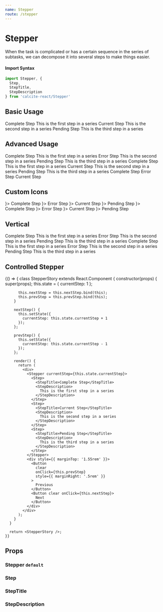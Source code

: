 ```yaml
---
name: Stepper
route: /stepper
---
```





# Stepper

When the task is complicated or has a certain sequence in the series of
subtasks, we can decompose it into several steps to make things easier.

#### Import Syntax

```js
import Stepper, {
  Step,
  StepTitle,
  StepDescription
} from 'calcite-react/Stepper'
```

## Basic Usage

<Playground>
  <Stepper currentStep={2}>
    <Step>
      <StepTitle>Complete Step</StepTitle>
      <StepDescription>This is the first step in a series</StepDescription>
    </Step>
    <Step>
      <StepTitle>Current Step</StepTitle>
      <StepDescription>This is the second step in a series</StepDescription>
    </Step>
    <Step>
      <StepTitle>Pending Step</StepTitle>
      <StepDescription>This is the third step in a series</StepDescription>
    </Step>
  </Stepper>
</Playground>

## Advanced Usage

<Playground>
  <GuideExample label="error">
    <Stepper currentStep={2}>
      <Step>
        <StepTitle>Complete Step</StepTitle>
        <StepDescription>This is the first step in a series</StepDescription>
      </Step>
      <Step error>
        <StepTitle>Error Step</StepTitle>
        <StepDescription>This is the second step in a series</StepDescription>
      </Step>
      <Step>
        <StepTitle>Pending Step</StepTitle>
        <StepDescription>This is the third step in a series</StepDescription>
      </Step>
    </Stepper>
  </GuideExample>
  <GuideExample label="selectable">
    <Stepper currentStep={1}>
      <Step>
        <StepTitle>Complete Step</StepTitle>
        <StepDescription>This is the first step in a series</StepDescription>
      </Step>
      <Step selectable>
        <StepTitle>Current Step</StepTitle>
        <StepDescription>This is the second step in a series</StepDescription>
      </Step>
      <Step>
        <StepTitle>Pending Step</StepTitle>
        <StepDescription>This is the third step in a series</StepDescription>
      </Step>
    </Stepper>
  </GuideExample>
  <GuideExample label="small">
    <Stepper currentStep={3} small>
      <Step>
        <StepTitle>Complete Step</StepTitle>
      </Step>
      <Step error>
        <StepTitle>Error Step</StepTitle>
      </Step>
      <Step>
        <StepTitle>Current Step</StepTitle>
      </Step>
    </Stepper>
  </GuideExample>
</Playground>

## Custom Icons

<Playground>
  <GuideExample>
    <Stepper currentStep={3}>
      <Step icon={<UserIcon />}>
        <StepTitle>Complete Step</StepTitle>
      </Step>
      <Step error icon={<ExclamationMarkCircleIcon />}>
        <StepTitle>Error Step</StepTitle>
      </Step>
      <Step icon={<SlidersIcon />}>
        <StepTitle>Current Step</StepTitle>
      </Step>
      <Step icon={<BananaIcon />}>
        <StepTitle>Pending Step</StepTitle>
      </Step>
    </Stepper>
  </GuideExample>
  <GuideExample label="small">
    <Stepper small currentStep={3}>
      <Step icon={<UserIcon />}>
        <StepTitle>Complete Step</StepTitle>
      </Step>
      <Step error icon={<ExclamationMarkCircleIcon />}>
        <StepTitle>Error Step</StepTitle>
      </Step>
      <Step icon={<SlidersIcon />}>
        <StepTitle>Current Step</StepTitle>
      </Step>
      <Step icon={<BananaIcon />}>
        <StepTitle>Pending Step</StepTitle>
      </Step>
    </Stepper>
  </GuideExample>
</Playground>

## Vertical

<Playground>
  <GuideExample>
    <Stepper vertical currentStep={2}>
      <Step>
        <StepTitle>Complete Step</StepTitle>
        <StepDescription>This is the first step in a series</StepDescription>
      </Step>
      <Step error>
        <StepTitle>Error Step</StepTitle>
        <StepDescription>This is the second step in a series</StepDescription>
      </Step>
      <Step>
        <StepTitle>Pending Step</StepTitle>
        <StepDescription>This is the third step in a series</StepDescription>
      </Step>
    </Stepper>
  </GuideExample>
  <GuideExample label="small">
    <Stepper vertical small currentStep={2}>
      <Step>
        <StepTitle>Complete Step</StepTitle>
        <StepDescription>This is the first step in a series</StepDescription>
      </Step>
      <Step error>
        <StepTitle>Error Step</StepTitle>
        <StepDescription>This is the second step in a series</StepDescription>
      </Step>
      <Step>
        <StepTitle>Pending Step</StepTitle>
        <StepDescription>This is the third step in a series</StepDescription>
      </Step>
    </Stepper>
  </GuideExample>
</Playground>

## Controlled Stepper

<Playground>
  {() => {
      class StepperStory extends React.Component {
        constructor(props) {
          super(props);
          this.state = {
            currentStep: 1
          };

          this.nextStep = this.nextStep.bind(this);
          this.prevStep = this.prevStep.bind(this);
        }

        nextStep() {
          this.setState({
            currentStep: this.state.currentStep + 1
          });
        };

        prevStep() {
          this.setState({
            currentStep: this.state.currentStep - 1
          });
        };

        render() {
          return (
            <div>
              <Stepper currentStep={this.state.currentStep}>
                <Step>
                  <StepTitle>Complete Step</StepTitle>
                  <StepDescription>
                    This is the first step in a series
                  </StepDescription>
                </Step>
                <Step>
                  <StepTitle>Current Step</StepTitle>
                  <StepDescription>
                    This is the second step in a series
                  </StepDescription>
                </Step>
                <Step>
                  <StepTitle>Pending Step</StepTitle>
                  <StepDescription>
                    This is the third step in a series
                  </StepDescription>
                </Step>
              </Stepper>
              <div style={{ marginTop: '1.55rem' }}>
                <Button
                  clear
                  onClick={this.prevStep}
                  style={{ marginRight: '.5rem' }}
                >
                  Previous
                </Button>
                <Button clear onClick={this.nextStep}>
                  Next
                </Button>
              </div>
            </div>
          );
        }
      }

      return <StepperStory />;
    }}

</Playground>

## Props

### Stepper `default`

<PropsTable of={Stepper} />

### Step

<PropsTable of={Step} />

### StepTitle

<PropsTable of={StepTitle} />

### StepDescription

<PropsTable of={StepDescription} />
